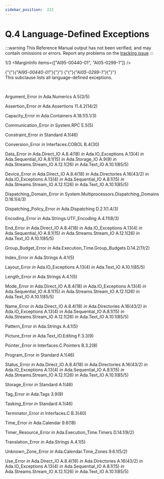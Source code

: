 ```yaml
---
sidebar_position:  222
---
```


# Q.4 Language-Defined Exceptions

:::warning
This Reference Manual output has not been verified,
and may contain omissions or errors.
Report any problems on the [tracking issue](https://github.com/ada-lang-io/ada-lang-io/issues/20)
:::


<MarginText>1/3</MarginText>
<MarginInfo items={["AI95-00440-01", "AI05-0299-1"]} /><p>{"{"}<em>{"AI95-00440-01"}</em>{"}"} {"{"}<em>{"AI05-0299-1"}</em>{"}"} <br />This subclause lists all language-defined exceptions. <br /></p>

<p> <br /></p>

<p>Argument_Error   <em>in</em> Ada.Numerics   A.5(3/5)<br /></p>

<p>Assertion_Error   <em>in</em> Ada.Assertions   11.4.2(14/2)<br /></p>

<p>Capacity_Error   <em>in</em> Ada.Containers   A.18.1(5.1/3)<br /></p>

<p>Communication_Error   <em>in</em> System.RPC   E.5(5)<br /></p>

<p>Constraint_Error   <em>in</em> Standard   A.1(46)<br /></p>

<p>Conversion_Error   <em>in</em> Interfaces.COBOL   B.4(30)<br /></p>

<p>Data_Error   <em>in</em> Ada.Direct_IO   A.8.4(18)   <em>in</em> Ada.IO_Exceptions   A.13(4)   <em>in</em> Ada.Sequential_IO   A.8.1(15)   <em>in</em> Ada.Storage_IO   A.9(9)   <em>in</em> Ada.Streams.Stream_IO   A.12.1(26)   <em>in</em> Ada.Text_IO   A.10.1(85/5)<br /></p>

<p>Device_Error   <em>in</em> Ada.Direct_IO   A.8.4(18)   <em>in</em> Ada.Directories   A.16(43/2)   <em>in</em> Ada.IO_Exceptions   A.13(4)   <em>in</em> Ada.Sequential_IO   A.8.1(15)   <em>in</em> Ada.Streams.Stream_IO   A.12.1(26)   <em>in</em> Ada.Text_IO   A.10.1(85/5)<br /></p>

<p>Dispatching_Domain_Error   <em>in</em> System.Multiprocessors.Dispatching_Domains   D.16.1(4/3)<br /></p>

<p>Dispatching_Policy_Error   <em>in</em> Ada.Dispatching   D.2.1(1.4/3)<br /></p>

<p>Encoding_Error   <em>in</em> Ada.Strings.UTF_Encoding   A.4.11(8/3)<br /></p>

<p>End_Error   <em>in</em> Ada.Direct_IO   A.8.4(18)   <em>in</em> Ada.IO_Exceptions   A.13(4)   <em>in</em> Ada.Sequential_IO   A.8.1(15)   <em>in</em> Ada.Streams.Stream_IO   A.12.1(26)   <em>in</em> Ada.Text_IO   A.10.1(85/5)<br /></p>

<p>Group_Budget_Error   <em>in</em> Ada.Execution_Time.Group_Budgets   D.14.2(11/2)<br /></p>

<p>Index_Error   <em>in</em> Ada.Strings   A.4.1(5)<br /></p>

<p>Layout_Error   <em>in</em> Ada.IO_Exceptions   A.13(4)   <em>in</em> Ada.Text_IO   A.10.1(85/5)<br /></p>

<p>Length_Error   <em>in</em> Ada.Strings   A.4.1(5)<br /></p>

<p>Mode_Error   <em>in</em> Ada.Direct_IO   A.8.4(18)   <em>in</em> Ada.IO_Exceptions   A.13(4)   <em>in</em> Ada.Sequential_IO   A.8.1(15)   <em>in</em> Ada.Streams.Stream_IO   A.12.1(26)   <em>in</em> Ada.Text_IO   A.10.1(85/5)<br /></p>

<p>Name_Error   <em>in</em> Ada.Direct_IO   A.8.4(18)   <em>in</em> Ada.Directories   A.16(43/2)   <em>in</em> Ada.IO_Exceptions   A.13(4)   <em>in</em> Ada.Sequential_IO   A.8.1(15)   <em>in</em> Ada.Streams.Stream_IO   A.12.1(26)   <em>in</em> Ada.Text_IO   A.10.1(85/5)<br /></p>

<p>Pattern_Error   <em>in</em> Ada.Strings   A.4.1(5)<br /></p>

<p>Picture_Error   <em>in</em> Ada.Text_IO.Editing   F.3.3(9)<br /></p>

<p>Pointer_Error   <em>in</em> Interfaces.C.Pointers   B.3.2(8)<br /></p>

<p>Program_Error   <em>in</em> Standard   A.1(46)<br /></p>

<p>Status_Error   <em>in</em> Ada.Direct_IO   A.8.4(18)   <em>in</em> Ada.Directories   A.16(43/2)   <em>in</em> Ada.IO_Exceptions   A.13(4)   <em>in</em> Ada.Sequential_IO   A.8.1(15)   <em>in</em> Ada.Streams.Stream_IO   A.12.1(26)   <em>in</em> Ada.Text_IO   A.10.1(85/5)<br /></p>

<p>Storage_Error   <em>in</em> Standard   A.1(46)<br /></p>

<p>Tag_Error   <em>in</em> Ada.Tags   3.9(9)<br /></p>

<p>Tasking_Error   <em>in</em> Standard   A.1(46)<br /></p>

<p>Terminator_Error   <em>in</em> Interfaces.C   B.3(40)<br /></p>

<p>Time_Error   <em>in</em> Ada.Calendar   9.6(18)<br /></p>

<p>Timer_Resource_Error   <em>in</em> Ada.Execution_Time.Timers   D.14.1(9/2)<br /></p>

<p>Translation_Error   <em>in</em> Ada.Strings   A.4.1(5)<br /></p>

<p>Unknown_Zone_Error   <em>in</em> Ada.Calendar.Time_Zones   9.6.1(5/2)<br /></p>

<p>Use_Error   <em>in</em> Ada.Direct_IO   A.8.4(18)   <em>in</em> Ada.Directories   A.16(43/2)   <em>in</em> Ada.IO_Exceptions   A.13(4)   <em>in</em> Ada.Sequential_IO   A.8.1(15)   <em>in</em> Ada.Streams.Stream_IO   A.12.1(26)   <em>in</em> Ada.Text_IO   A.10.1(85/5)<br /></p>

